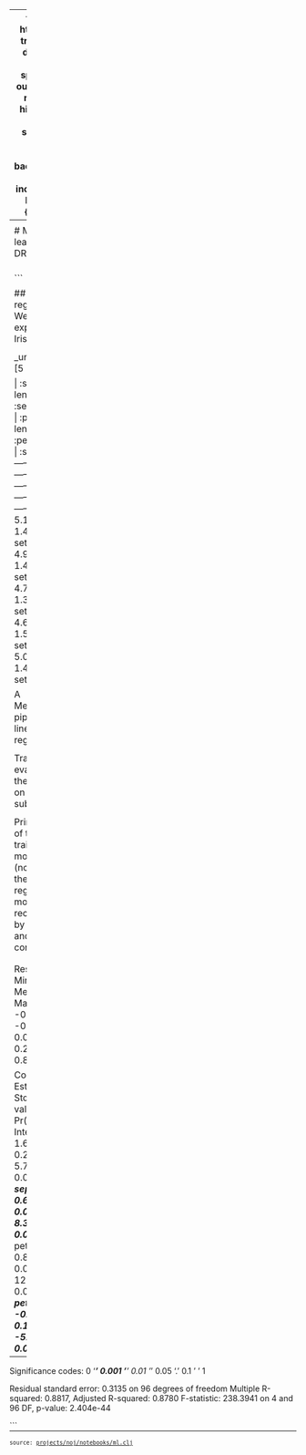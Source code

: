 
---
format:
  html: {toc: true, toc-depth: 4, theme: spacelab, output-file: ml.html}
highlight-style: solarized
code-block-background: true
include-in-header: {text: '<link rel = "icon" href = "data:," />'}

---
<style>.table {
    overflow-y: scroll;
}
</style><style>.printedClojure .sourceCode {
  background-color: transparent;
  border-style: none;
}
</style>
<script src="ml_files/md-default0.js" type="text/javascript"></script><script src="ml_files/md-default1.js" type="text/javascript"></script>
<table><tr><td>This is part of the Scicloj <a href="https://scicloj.github.io/clojure-data-scrapbook/">Clojure Data Scrapbook</a>.</td><a href="https://scicloj.github.io/clojure-data-scrapbook/"><img align="left" alt="SciCloj logo" src="https://scicloj.github.io/sci-cloj-logo-transparent.png" width="40" /></a></tr></table>


# Machine learning - DRAFT


<div class="sourceClojure">
```clojure
(ns ml
  (:require [scicloj.ml.core :as ml]
            [scicloj.ml.metamorph :as mm]
            [scicloj.ml.dataset :refer [dataset add-column]]
            [scicloj.ml.dataset :as ds]
            [fastmath.stats]
            [tablecloth.api :as tc]
            [scicloj.noj.v1.datasets :as datasets]
            [scicloj.kindly.v4.kind :as kind]))
```
</div>



<div class="sourceClojure">
```clojure
(+ 2 3)
```
</div>



<div class="printedClojure">
```clojure
5

```
</div>



## Linear regression
We will explore the Iris dataset:


<div class="sourceClojure">
```clojure
(tc/head datasets/iris)
```
</div>


_unnamed [5 5]:

| :sepal-length | :sepal-width | :petal-length | :petal-width | :species |
|--------------:|-------------:|--------------:|-------------:|----------|
|           5.1 |          3.5 |           1.4 |          0.2 |   setosa |
|           4.9 |          3.0 |           1.4 |          0.2 |   setosa |
|           4.7 |          3.2 |           1.3 |          0.2 |   setosa |
|           4.6 |          3.1 |           1.5 |          0.2 |   setosa |
|           5.0 |          3.6 |           1.4 |          0.2 |   setosa |



A Metamorph pipeline for linear regression:


<div class="sourceClojure">
```clojure
(def additive-pipeline
  (ml/pipeline
   (mm/set-inference-target :sepal-length)
   (mm/drop-columns [:species])
   {:metamorph/id :model}
   (mm/model {:model-type :smile.regression/ordinary-least-square})))
```
</div>


Training and evaluating the pipeline on various subsets:


<div class="sourceClojure">
```clojure
(def evaluations
  (ml/evaluate-pipelines
   [additive-pipeline]
   (ds/split->seq datasets/iris :holdout)
   ml/rmse
   :loss
   {:other-metrices [{:name :r2
                      :metric-fn fastmath.stats/r2-determination}]}))
```
</div>


Printing one of the trained models (note that the Smile regression model is recognized by Kindly and printed correctly):


<div class="sourceClojure">
```clojure
(-> evaluations
    flatten
    first
    :fit-ctx
    :model
    ml/thaw-model)
```
</div>



<div class="printedClojure">
```clojure
Linear Model:

Residuals:
       Min          1Q      Median          3Q         Max
   -0.7792     -0.2471      0.0207      0.2372      0.8531

Coefficients:
                  Estimate Std. Error    t value   Pr(>|t|)
Intercept           1.6869     0.2922     5.7726     0.0000 ***
sepal-width         0.6573     0.0790     8.3247     0.0000 ***
petal-length        0.8419     0.0696    12.0977     0.0000 ***
petal-width        -0.8468     0.1618    -5.2346     0.0000 ***
---------------------------------------------------------------------
Significance codes:  0 '***' 0.001 '**' 0.01 '*' 0.05 '.' 0.1 ' ' 1

Residual standard error: 0.3135 on 96 degrees of freedom
Multiple R-squared: 0.8817,    Adjusted R-squared: 0.8780
F-statistic: 238.3941 on 4 and 96 DF,  p-value: 2.404e-44

```
</div>


<div style="background-color:grey;height:2px;width:100%;"></div>

<div><pre><small><small>source: <a href="https://github.com/scicloj/clojure-data-scrapbook/blob/main/projects/noj/notebooks/ml.clj">projects/noj/notebooks/ml.clj</a></small></small></pre></div>